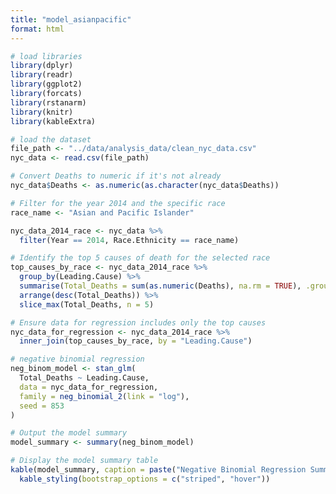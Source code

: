 ```yaml
---
title: "model_asianpacific"
format: html
---
```


```r
# load libraries
library(dplyr)
library(readr)
library(ggplot2)
library(forcats)
library(rstanarm)
library(knitr)
library(kableExtra)
```

```r
# load the dataset 
file_path <- "../data/analysis_data/clean_nyc_data.csv"
nyc_data <- read.csv(file_path)

```

```r
# Convert Deaths to numeric if it's not already
nyc_data$Deaths <- as.numeric(as.character(nyc_data$Deaths))

# Filter for the year 2014 and the specific race
race_name <- "Asian and Pacific Islander" 

nyc_data_2014_race <- nyc_data %>%
  filter(Year == 2014, Race.Ethnicity == race_name)

# Identify the top 5 causes of death for the selected race
top_causes_by_race <- nyc_data_2014_race %>%
  group_by(Leading.Cause) %>%
  summarise(Total_Deaths = sum(as.numeric(Deaths), na.rm = TRUE), .groups = 'drop') %>%
  arrange(desc(Total_Deaths)) %>%
  slice_max(Total_Deaths, n = 5)

# Ensure data for regression includes only the top causes
nyc_data_for_regression <- nyc_data_2014_race %>%
  inner_join(top_causes_by_race, by = "Leading.Cause")

```

```r
# negative binomial regression
neg_binom_model <- stan_glm(
  Total_Deaths ~ Leading.Cause,
  data = nyc_data_for_regression,
  family = neg_binomial_2(link = "log"),
  seed = 853
)

# Output the model summary
model_summary <- summary(neg_binom_model)

# Display the model summary table
kable(model_summary, caption = paste("Negative Binomial Regression Summary for", race_name)) %>%
  kable_styling(bootstrap_options = c("striped", "hover"))
```






